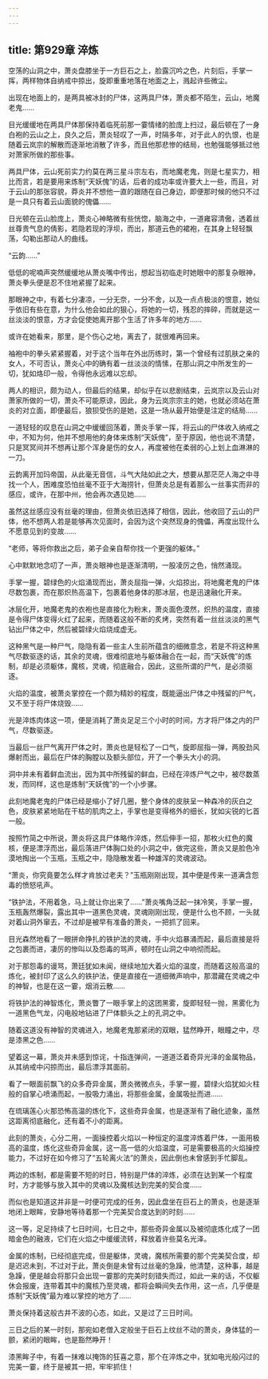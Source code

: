 ```yaml
---
---
---
```

title: 第929章 淬炼
---



空荡的山洞之中，萧炎盘膝坐于一方巨石之上，脸露沉吟之色，片刻后，手掌一挥，两样物体自纳戒中掠出，旋即重重地落在地面之上，溅起许些微尘。

出现在地面上的，是两具被冰封的尸体，这两具尸体，萧炎都不陌生，云山，地魔老鬼……

目光缓缓地在两具尸体那保持着临死前那一霎情绪的脸庞上扫过，最后顿在了一身白袍的云山之上，良久之后，萧炎轻叹了一声，时隔多年，对于此人的仇恨，也是随着云岚宗的解散而逐渐地消散了许多，而且他那悲惨的结局，也勉强能够抵过他对萧家所做的那些事。

两具尸体，云山死前实力约莫在两三星斗宗左右，而地魔老鬼，则是七星实力，相比而言，若是要用来炼制“天妖傀”的话，后者的成功率或许要大上一些，而且，对于云山的那张容貌，莽炎并不想他一直的跟随在自己身边，即便那时候的他只不过是一具只有着云山面貌的傀儡……

日光顿在云山脸庞上，萧炎心神略微有些恍惚，脑海之中，一道雍容清傲，透着丝丝尊贵气息的倩影，若隐若现的浮坝，而出，那道云色的裙袍，在其身上轻轻飘荡，勾勒出那动人的曲线。

“云韵……”

低低的呢喃声突然缓缓地从萧炎嘴中传出，想起当初临走时她眼中的那复杂眼神，萧炎拳头便是忍不住地紧握了起来。

那眼神之中，有着七分凄凉，一分无奈，一分不舍，以及一点点极淡的恨意，她似乎依旧有些在意，为什么他会如此的狠心，将她的一切，残忍的摔碎，而就是这一丝淡淡的恨意，方才会促使她离开那个生活了许多年的地方……

或许在她看来，那里，是个伤心之地，离去了，就很难再回来。

袖袍中的拳头紧紧握着，对于这个当年在外出历练时，第一个曾经有过肌肤之亲的女人，不可否认，萧炎心中的确有着一丝淡淡的情愫，在那山洞之中所发生的一切，犹如烙印一般，令得他永远难以忘却。

两人的相识，颇为动人，但最后的结果，却似乎在以悲剧结束，云岚宗以及云山对萧家所做的一切，萧炎不可能原谅，因此，身为云岚宗宗主的她，也就必须站在萧炎的对立面，即便最后，狼狈受伤的是她，这是一场从最开始便是注定的结局……

一道轻轻的叹息在山洞之中缓缓回荡着，萧炎手掌一挥，将云山的尸体收入纳戒之中，不知为何，他并不想用他的身体来炼制“天妖傀”，至于原因，他也说不清楚，只是冥冥间并不想再让那个浑身是伤的女人，再度被他在柔弱的心上划上血淋淋的一刀。

云韵离开加玛帝国，从此毫无音信，斗气大陆如此之大，想要从那茫茫人海之中寻找一个人，困难度恐怕丝毫不亚于大海捞针，但萧炎总是有着那么一丝事实而非的感应，或许，在那中州，他会再次遇见她……

虽然这丝感应没有丝毫的理由，但萧炎依旧选择了相信，因此，他收回了云山的尸体，他不想两人若是能够再次见面时，会因为这个突然现身的傀儡，再度出现什么不愿意见到的变故……

“老师，等将你救出之后，弟子会亲自帮你找一个更强的躯体。”

心中默默地念叨了一声，萧炎眼神也是逐渐清明，一股凌厉之色，悄然涌现。

手掌一握，碧绿色的火焰涌现而出，萧炎屈指一弹，火焰掠出，将地魔老鬼的尸体尽数包裹，而在那炽热高温下，包裹着他身体的那冰层，也是迅速融化开来。

冰层化开，地魔老鬼的衣袍也是直接化为粉末，萧炎面色漠然，炽热的温度，直接是令得尸体变得火红了起来，而随着这般不断的炙烤，突然有着一丝丝淡淡的黑气钻出尸体之中，然后被碧绿火焰烧成虚无。

这种黑气是一种尸气，隐隐有着一些主人生前所蕴含的细微意念，若是不将这种黑气尽数驱逐的话，其余的灵魂，很难彻底地与躯体融合在一起，而“天妖傀”的炼制，却是必须躯体，魔核，灵魂，彻底融合，因此，这些所谓的尸气，是必须驱逐。

火焰的温度，被萧炎掌控在一个颇为精妙的程度，既能逼出尸体之中残留的尸气，又不至于将尸体烧毁……

光是淬炼肉体这一项，便是消耗了萧炎足足三个小时的时间，方才将尸体之内的尸气，尽数驱逐。

当最后一丝尸气离开尸体之时，萧炎也是轻松了一口气，旋即屈指一弹，两股劲风爆射而出，最后在尸体的胸膛以及额头部位，开了一个拳头大小的洞。

洞中并未有着鲜血流出，因为其中所残留的鲜血，已经在淬炼尸气之中，被尽数蒸发，而同样，这也是炼制“天妖傀”的一个小步骡。

此刻地魔老鬼的尸体已经是缩小了好几圈，整个身体的皮肤呈一种森冷的灰白之色，皮肤紧紧地贴在干枯的肌肉之上，手掌也是变得格外的细长，犹如尖锐的匕首一般。

按照竹简之中所说，萧炎将这具尸体略作淬炼，然后伸手一招，那枚火红色的魔核，便是漂浮而出，最后落进尸体胸口处的小洞之中，做完这些，萧炎又是脸色冷漠地掏出一个玉瓶，玉瓶之中，隐隐散发着一种雄浑的灵魂波动。

“萧炎，你究竟要怎么样才肯放过老夫？”玉瓶刚刚出现，其中便是传来一道满含怨毒的愤怒吼声。

“铁护法，不用着急，马上就让你出来了……”萧炎嘴角泛起一抹冷笑，手掌一握，玉瓶轰然爆裂，露出其中一道黑色灵魂，灵魂刚刚出现，便是什么也不顾，一头就对着山洞外窜去，不过却是被早有准备的萧炎，一把抓了回来。

目光森然地看了一眼拼命挣扎的铁护法的灵魂，手中火焰暴涌而起，最后直接是将之包裹而进，凄厉的惨叫以及怨毒的骂声，顿时在山洞之中响彻而起。

对于那怨毒的谩骂，萧廷犹如未闻，继续地加大着火焰的温度，而随着这般高温的炼化，被封印了这么久的铁护法，便是直接在一道细微声响中，那潜藏在灵魂之中的神智，也是在这一霎，烟消云散……

将铁护法的神智炼化，萧炎瞥了一眼手掌上的这团黑雾，旋即轻轻一抛，黑雾化为一道黑色气龙，闪电般地钻进了尸体额头之上的孔洞之中。

随着这道没有神智的灵魂进入，地魔老鬼那紧闭的双眼，猛然睁开，眼瞳之中，尽是漆黑之色……

望着这一幕，萧炎并未感到惊诧，十指连弹间，一道道泛着奇异光泽的金属物品，从其纳戒中闪掠而出，最后漂浮其面前。

看了一眼面前飘飞的众多奇异金属，萧炎微微点头，手掌一握，碧绿火焰犹如火柱般的自掌心喷涌而起，一股吸力涌出，将那些金属，金属吸扯而进……

在琉璃莲心火那恐怖高温的炼化下，这些奇异金属，也是逐渐有了融化迹象，虽然这距离彻底融化，还有着不小的距离。

此刻的萧炎，心分二用，一面操控着火焰以一种恒定的温度淬炼着尸体，一面用极高的温度，炼化这些奇异金属，这一高一低的火焰温度，可是需要极高的火焰操控能力，不过好在如今修习了“五轮离火法”的萧炎，因此倒也未曾感到手忙脚乱。

两边的炼制，都是需要不短的时日，特别是尸体的淬炼，必须在达到某一个程度时，方才能够与放入其中的灵魂以及魔核达到完美的契合度……

而似也是知道这并非是一时便可完成的任务，因此盘坐在巨石上的萧炎，也是逐渐地闭上眼眸，安静地等待着那一个完美契合度达到的时刻……

这一等，足足持续了七日时间，七日之中，那些奇异金属以及被彻底炼化成了一团暗金色的融液，它们在火焰之中缓缓流转，释放着许些莫名光泽。

金属的炼制，已经彻底完成，但是躯体，灵魂，魔核所需要的那个完美契合度，却是迟迟未到，不过对于此，萧炎倒是未曾有过丝毫的急躁，他清楚，这种事，越是急躁，便是越会将那只会出现一霎那的完美时刻错失而过，如此一来的话，不仅躯休会报废，连带着其中的魔核乃至灵魂，都将会瞬间失去作用，这一点，几乎便是炼制“天妖傀”最为难以掌控的地方了……

萧炎保持着这般古井不波的心态，如此，又是过了三日时间。

三日之后的某一时刻，那宛如老僧入定般坐于巨石上纹丝不动的萧炎，身体猛的一颤，紧闭的眼眸，也是豁然睁开！

漆黑眸子中，有着一抹难以掩饰的狂喜之意，那个在淬炼之中，犹如电光般闪过的完美一霎，终于是被其一把，牢牢抓住！